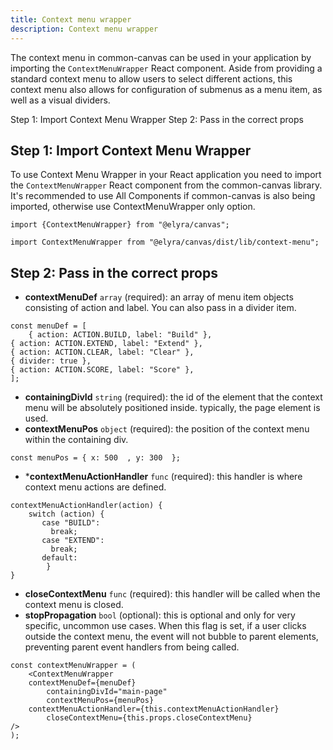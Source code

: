 ```yaml
---
title: Context menu wrapper
description: Context menu wrapper
---
```



<PageDescription>

The context menu in common-canvas can be used in your application by importing the `ContextMenuWrapper` React component. Aside from providing a standard context menu to allow users to select different actions, this context menu also allows for configuration of submenus as a menu item, as well as a visual dividers.

</PageDescription>

<AnchorLinks >
  <AnchorLink>Step 1: Import Context Menu Wrapper
</AnchorLink>
  <AnchorLink>Step 2: Pass in the correct props
</AnchorLink>

</AnchorLinks>


## Step 1: Import Context Menu Wrapper

To use Context Menu Wrapper in your React application you need to import the `ContextMenuWrapper` React component from the common-canvas library. It's recommended to use All Components if common-canvas is also being imported, otherwise use ContextMenuWrapper only option.


<Title>All components</Title>

``` 
import {ContextMenuWrapper} from "@elyra/canvas";
```

<Title>ContextMenuWrapper only</Title>

```
import ContextMenuWrapper from "@elyra/canvas/dist/lib/context-menu";
```



## Step 2: Pass in the correct props

* **contextMenuDef** `array` (required): an array of menu item objects consisting of action and label. You can also pass in a divider item.


```
const menuDef = [
    { action: ACTION.BUILD, label: "Build" },
{ action: ACTION.EXTEND, label: "Extend" },
{ action: ACTION.CLEAR, label: "Clear" },
{ divider: true },
{ action: ACTION.SCORE, label: "Score" },
];
```



 * **containingDivId** `string` (required): the id of the element that the context menu will be absolutely positioned inside. typically, the page element is used.
 * **contextMenuPos** `object` (required): the position of the context menu within the containing div.

```
const menuPos = { x: 500  , y: 300  };

```


* ***contextMenuActionHandler** `func` (required): this handler is where context menu actions are defined.

```
contextMenuActionHandler(action) {
    switch (action) {
       case "BUILD":
         break;
       case "EXTEND":
         break;
       default:
        }
}
```


* **closeContextMenu** `func` (required): this handler will be called when the context menu is closed.
* **stopPropagation** `bool` (optional): this is optional and only for very specific, uncommon use cases. When this flag is set, if a user clicks outside the context menu, the event will not bubble to parent elements, preventing parent event handlers from being called.



<Title>Example</Title>

```
const contextMenuWrapper = (
    <ContextMenuWrapper
    contextMenuDef={menuDef}
        containingDivId="main-page"
        contextMenuPos={menuPos}
    contextMenuActionHandler={this.contextMenuActionHandler}
        closeContextMenu={this.props.closeContextMenu}
/>
);
```